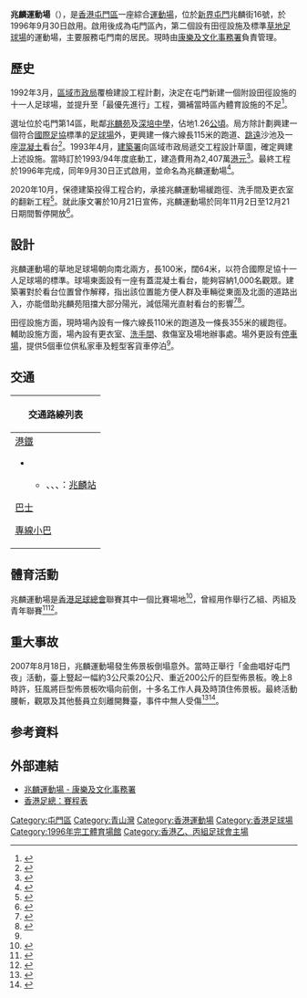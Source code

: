 {{not|兆麟體育館}}
{{Infobox Stadium
|name = 兆麟運動場<br>Siu Lun Sports Ground
|image = [[File:Siu_Lun_Sports_Ground.JPG|center]]
|caption = 
|address = [[新界|新界]][[屯門|屯門]]兆麟街16號
|location = {{HKG}}[[屯門區|屯門區]]
|coordinates = {{Coord|22.384970|113.977994|type:landmark|display=inline,title}}
|type = 綜合[[運動場|運動場]]
|broke_ground = 
|built = 
|opened = {{Start date|1996|09|30|df=y}}
|renovated = 2020年11月2日
|owner = [[香港特別行政區政府|香港特別行政區政府]]
|operator = [[康樂及文化事務署|康樂及文化事務署]]
|surface = [[草地|草地]]
|cost = 
|capacity = 1,000
|dimensions = 足球場︰100米x64米
|tenants = 
}}

'''兆麟運動場'''（{{lang|en|'''Siu Lun Sports Ground'''}}），是[[香港|香港]][[屯門區|屯門區]]一座綜合[[運動場|運動場]]，位於[[新界|新界]][[屯門|屯門]]兆麟街16號，於1996年9月30日啟用。啟用後成為屯門區內，第二個設有田徑設施及標準[[草地|草地]][[足球場|足球場]]的運動場，主要服務屯門南的居民。現時由[[康樂及文化事務署|康樂及文化事務署]]負責管理。

==歷史==
1992年3月，[[區域市政局|區域市政局]]覆檢建設工程計劃，決定在屯門新建一個附設田徑設施的十一人足球場，並提升至「最優先進行」工程，彌補當時區內體育設施的不足<ref>{{cite book |author1=區域市政局祕書處 |title=區域市政局五年建設工程計劃草案(一九九二／九三年至一九九六／九七年度) |date=1992-08-26 |page=3,8,11 |edition=RSD/1/HQ 713/86 |language=zh-hk}}</ref>。

選址位於屯門第14區，毗鄰[[兆麟苑|兆麟苑]]及[[深培中學|深培中學]]，佔地1.26[[公頃|公頃]]。局方除計劃興建一個符合[[國際足協|國際足協]]標準的[[足球場|足球場]]外，更興建一條六線長115米的跑道、[[跳遠|跳遠]]沙池及一座[[混凝土|混凝土]]看台<ref>{{cite book |author1=區域市政局祕書處 |title=175LS — 屯門第14區十一人足球場兼田徑設施提升為第三類工程 |date=1992-12-16 |pages=1-2 |edition=RSD/1/HQ 728/87(8)II |language=zh-hk}}</ref>。1993年4月，[[建築署|建築署]]向區域市政局遞交工程設計草圖，確定興建上述設施。當時訂於1993/94年度底動工，建造費用為2,407萬[[港元|港元]]<ref>{{cite book |author1=區域市政局祕書處 |title=175LS — 屯門第14區十一人足球場兼田徑設施提升為第二類工程 |date=1993-04-02 |page=2-3 |edition=RSD/1/HQ 728/87(8)II |language=zh-hk}}</ref>。最終工程於1996年完成，同年9月30日正式啟用，並命名為兆麟運動場<ref name="lcsd">{{cite web |title=運動場 |url=https://www.lcsd.gov.hk/clpss/tc/webApp/Facility/Details.do?ftid=38&did=14 |website=康樂及文化事務署 |accessdate=2021-02-08 |language=zh-hk |date=2021-02-08 |archive-date=2021-02-14 |archive-url=https://web.archive.org/web/20210214202203/https://www.lcsd.gov.hk/clpss/tc/webApp/Facility/Details.do?ftid=38&did=14 |dead-url=yes }}</ref>。

2020年10月，保德建築投得工程合約，承接兆麟運動場緩跑徑、洗手間及更衣室的翻新工程<ref>{{cite web |title=2020年10月至12月工程項目合約 |url=https://potak.com.hk/tc/news/detail/66 |website=保德建築有限公司 |accessdate=2021-02-12 |language=zh-hk |date=2021-01-04 |archive-date=2021-02-16 |archive-url=https://web.archive.org/web/20210216040743/https://potak.com.hk/tc/news/detail/66 |dead-url=no }}</ref>。就此康文署於10月21日宣佈，兆麟運動場於同年11月2日至12月21日期間暫停開放<ref>{{cite web |title=兆麟運動場暫停開放 |url=https://www.info.gov.hk/gia/general/202010/21/P2020102000631.htm |website=香港特別行政區政府新聞公報 |accessdate=2021-02-08 |language=zh-hk |date=2020-10-21 |archive-date=2021-02-16 |archive-url=https://web.archive.org/web/20210216040844/https://www.info.gov.hk/gia/general/202010/21/P2020102000631.htm |dead-url=no }}</ref>。

==設計==
兆麟運動場的草地足球場朝向南北兩方，長100米，闊64米，以符合國際足協十一人足球場的標準。球場東面設有一座有蓋混凝土看台，能夠容納1,000名觀眾。建築署對於看台位置曾作解釋，指出該位置能方便人群及車輛從東面及北面的道路出入，亦能借助兆麟苑阻擋大部分陽光，減低陽光直射看台的影響<ref>{{cite book |author1=區域市政局祕書處 |title= 區域市政局康樂文化事務委員會第七十四次會議紀錄(一九九三年一月十二日) |date=1993-02-08 |page=8 |edition=RC/803/9/92 |language=zh-hk}}</ref><ref>{{cite book |author1=區域市政局祕書處 |title=175LS — 屯門第14區十一人足球場兼田徑設施提升為第二類工程 |date=1993-04-02 |page=5 |edition=RSD/1/HQ 728/87(8)II |language=zh-hk}}</ref>。

田徑設施方面，現時場內設有一條六線長110米的跑道及一條長355米的緩跑徑。輔助設施方面，場內設有更衣室、[[洗手間|洗手間]]、救傷室及場地辦事處。場外更設有[[停車場|停車場]]，提供5個車位供私家車及輕型客貨車停泊<ref name="lcsd"/>。

==交通==
{| class="mw-collapsible mw-collapsed wikitable" style="background:white; margin: 0 auto; width: auto;" 
! 交通路線列表
|-
|
;[[港鐵|港鐵]]
*{{港鐵路線標誌|LRT}}
**{{港鐵路線標誌|505}}、{{港鐵路線標誌|507}}、{{港鐵路線標誌|614}}、{{港鐵路線標誌|614P}}：[[兆麟站|兆麟站]]
;[[香港巴士|巴士]]
{{九龍新界巴士簡單列表|60M|60X|61M|61X|62P|62X|259S|260B|260C|261|263|263A|263C|506|N260}}
{{過海隧道巴士簡單列表|961}}
{{大嶼山巴士簡單列表|A33X|E33|E37C|R33|N30|NA33}}
;[[香港小巴|專線小巴]]
{{新界專線小巴簡單列表|43C|44|44B}}
|}

==體育活動==
兆麟運動場是[[香港足球總會|香港足球總會]]聯賽其中一個比賽場地<ref>{{cite web |title=場地 |url=https://www.hkfa.com/ch/venue/ |website=香港足球總會 |accessdate=2021-02-16 |language=zh-hk |archive-date=2019-11-16 |archive-url=https://web.archive.org/web/20191116105206/https://www.hkfa.com/ch/venue/ |dead-url=no }}</ref>，曾經用作舉行乙組、丙組及青年聯賽<ref>{{cite web |title=賽程表 |url=http://www.hkfa.com/zh-hk/match_schedule.php |website=HKFA |accessdate=2021-02-16 |language=zh-hk |archive-date=2007-09-29 |archive-url=https://web.archive.org/web/20070929222815/http://www.hkfa.com/zh-hk/match_schedule.php/ |dead-url=yes }}</ref><ref>{{cite web |title=賽馬會青少年聯賽(U18-A組) 2019-2020 |url=https://www.hkfa.com/ch/leagueyear?year=2019-2020&leagueid=1236&page=&other=2&page=1 |website=香港足球總會 |accessdate=2021-02-16 |language=zh-hk |archive-date=2021-02-16 |archive-url=https://web.archive.org/web/20210216043913/https://www.hkfa.com/ch/leagueyear?year=2019-2020&leagueid=1236&page=&other=2&page=1 |dead-url=no }}</ref>。

==重大事故==
2007年8月18日，兆麟運動場發生佈景板倒塌意外。當時正舉行「金曲唱好屯門夜」活動，臺上豎起一幅約3公尺乘20公尺、重近200公斤的巨型佈景板。晚上8時許，狂風將巨型佈景板吹塌向前倒，十多名工作人員及時頂住佈景板。最終活動腰斬，觀眾及其他藝員立刻離開舞臺，事件中無人受傷<ref>{{cite news |title=昨晚一小時閃電3600次 今有狂風驟雨 |url=https://hk.appledaily.com/local/20070819/3ZDAX6MEIKF26QWZU6XALXC7SI/ |accessdate=2021-02-08 |work=蘋果日報 |date=2007-08-19 |location=香港 |language=zh-hk |archive-date=2021-02-16 |archive-url=https://web.archive.org/web/20210216041024/https://hk.appledaily.com/local/20070819/3ZDAX6MEIKF26QWZU6XALXC7SI/ |dead-url=no }}</ref><ref>{{cite news |title=香港風雲變色 |work=東方日報 |date=2007-08-19 |location=香港 |language=zh-hk}}</ref>。

==参考資料==
{{reflist}}

==外部連結==
*[https://www.lcsd.gov.hk/clpss/tc/webApp/Facility/Details.do?ftid=38&did=14 兆麟運動場 - 康樂及文化事務署]{{Wayback|url=https://www.lcsd.gov.hk/clpss/tc/webApp/Facility/Details.do?ftid=38&did=14 |date=20190912201642 }}
*[https://web.archive.org/web/20070929222815/http://www.hkfa.com/zh-hk/match_schedule.php 香港足總：賽程表]

{{香港運動場}}

[[Category:屯門區|Category:屯門區]]
[[Category:青山灣|Category:青山灣]]
[[Category:香港運動場|Category:香港運動場]]
[[Category:香港足球場|Category:香港足球場]]
[[Category:1996年完工體育場館|Category:1996年完工體育場館]]
[[Category:香港乙、丙組足球會主場|Category:香港乙、丙組足球會主場]]